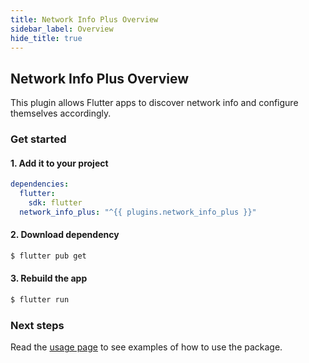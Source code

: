 ```yaml
---
title: Network Info Plus Overview
sidebar_label: Overview
hide_title: true
---
```


## Network Info Plus Overview

This plugin allows Flutter apps to discover network info and configure
themselves accordingly.

### Get started

#### 1. Add it to your project

```yaml {4} title="pubspec.yaml"
dependencies:
  flutter:
    sdk: flutter
  network_info_plus: "^{{ plugins.network_info_plus }}"
```

#### 2. Download dependency

```bash
$ flutter pub get
```

#### 3. Rebuild the app

```bash
$ flutter run
```

### Next steps

Read the [usage page](usage.mdx) to see examples of how to use the package.
